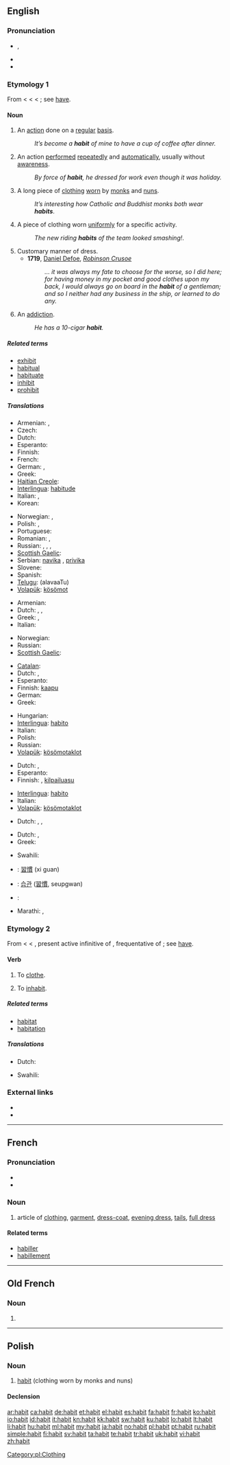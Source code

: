 ==English==
{{wikipedia|dab=habit}}

===Pronunciation===
* {{IPA|/ˈhæbɪt/}}, {{SAMPA|/"h{bIt/}}
* {{audio|en-us-habit.ogg|Audio (US)}}
* {{rhymes|æbɪt}}

===Etymology 1===
From {{etyl|enm}} < {{etyl|fro}} {{term|habit||lang=fro}} < {{etyl|la}} {{term|habitus||condition, bearing, state, appearance, dress, attire|lang=la}} < {{term|habeo|habeō|I have, hold, keep|lang=la}}; see [[have]].

====Noun====
{{en-noun}}

# An [[action]] done on a [[regular]] [[basis]].
#: ''It’s become a '''habit''' of mine to have a cup of coffee after dinner.''
# An action [[perform]]ed [[repeatedly]] and [[automatically]], usually without [[awareness]].
#: ''By force of '''habit''', he dressed for work even though it was holiday.''
# A long piece of [[clothing]] [[wear|worn]] by [[monk]]s and [[nun]]s.
#: ''It’s interesting how Catholic and Buddhist monks both wear '''habits'''''.
# A piece of clothing worn [[uniform]]ly for a specific activity.
#: ''The new riding '''habits''' of the team looked smashing!''.
# Customary manner of dress.
#* '''1719''', [[w:Daniel Defoe|Daniel Defoe]], ''[[w:Robinson Crusoe|Robinson Crusoe]]''
#*: ''… it was always my fate to choose for the worse, so I did here; for having money in my pocket and good clothes upon my back, I would always go on board in the '''habit''' of a gentleman; and so I neither had any business in the ship, or learned to do any.''
# An [[addiction]].
#: ''He has a 10-cigar '''habit'''.''

=====Related terms=====
* [[exhibit]]
* [[habitual]]
* [[habituate]]
* [[inhibit]]
* [[prohibit]]

=====Translations=====
{{trans-top|an action done on a regular basis}}
* Armenian: {{t-|hy|սովորություն|tr=sovorut’yun}}, {{t-|hy|սովորույթ|tr=sovoruyt’}}
* Czech: {{t+|cs|návyk|m}}
* Dutch: {{t+|nl|gewoonte|f}}
* Esperanto: {{t-|eo|kutimo|xs=Esperanto}}
* Finnish: {{t+|fi|tapa}}
* French: {{t+|fr|habitude|f}}
* German: {{t+|de|Gewohnheit|f}}, {{t|de|Habitus|m}}
* Greek: {{t+|el|συνήθεια|f|tr=synítheia}}
* [[Haitian Creole]]: {{tø|ht|abitid}}
* [[Interlingua]]: [[habitude]]
* Italian: {{t+|it|abitudine|f}}, {{t|it|consuetudine|f}}
* Korean: {{t+|ko|버릇|tr=beoreut|sc=Hang}}
{{trans-mid}}
* Norwegian: {{t+|no|vane|m}}, {{t|no|sedvane}}
* Polish: {{t+|pl|nawyk|m}}, {{t+|pl|zwyczaj|m}}
* Portuguese: {{t+|pt|hábito|m}}
* Romanian: {{t-|ro|obicei|m}}, {{t+|ro|habitudine|f}}
* Russian: {{t+|ru|обычай|m|tr=obýčaj}}, {{t|ru|обыкновение|n|tr=obyknovénije}}, {{t+|ru|традиция|f|tr=tradícija}}, {{t|ru|привычка|f|tr=privýčka|sc=Cyrl}}
* [[Scottish Gaelic]]: {{t-|gd|cleachdadh|m|xs=Scottish Gaelic}}
* Serbian: [[navika]] {{f}}, [[privika]] {{f}}
* Slovene: {{t+|sl|navada|f}}
* Spanish: {{t+|es|costumbre|f}}
* [[Telugu]]: {{t|te|అలవాటు}}(alavaaTu)
* [[Volapük]]: [[kösömot]]
{{trans-bottom}}

{{trans-top|action performed repeatedly and automatically, usually without awareness}}
* Armenian: {{t-|hy|սովորություն|tr=sovorut’yun}}
* Dutch: {{t+|nl|gewoonte|f}}, {{t+|nl|tic|m}}, {{t-|nl|automatisme|n}}
* Greek: {{t+|el|συνήθεια|f|tr=synítheia}}, {{t+|el|έξη|f|tr=éksi}}
* Italian: {{t|it|abitudine|f}}
{{trans-mid}}
* Norwegian: {{t+|no|vane|m}}
* Russian: {{t+|ru|привычка|f|tr=provýčka}}
* [[Scottish Gaelic]]: {{t-|gd|cleachdadh|m|xs=Scottish Gaelic}}
{{trans-bottom}}

{{trans-top|long piece of clothing worn by monks and nuns}}
* [[Catalan]]: {{t|ca|hàbit|m}}
* Dutch: {{t|nl|habijt|n}}, {{qualifier|monks}} {{t|nl|pij|m}}
* Esperanto: {{t-|eo|vesto|xs=Esperanto}}
* Finnish: [[kaapu]] {{qualifier|any of similar pieces of clothing}}
* German: {{t+|de|Kutte}}
* Greek: {{t|el|ράσο|n|tr=ráso}}
{{trans-mid}}
* Hungarian: {{t+|hu|csuha}}
* [[Interlingua]]: [[habito]]
* Italian: {{t|it|tonaca|f}}
* Polish: {{t+|pl|habit|m}}
* Russian: {{t|ru|ряса|f|tr=rjása}}
* [[Volapük]]: [[kösömotaklot]]
{{trans-bottom}}

{{trans-top|piece of clothing worn uniformly for a specific activity}}
* Dutch: {{t+|nl|uniform|n}}, {{qualifier|sport}} {{t|nl|truitjes|p}}
* Esperanto: {{t-|eo|vesto|xs=Esperanto}}
* Finnish: {{t+|fi|asu}}, [[kilpailuasu]]
{{trans-mid}}
* [[Interlingua]]: [[habito]]
* Italian: {{t|it|uniforme|f}}
* [[Volapük]]: [[kösömotaklot]]
{{trans-bottom}}

{{trans-top|customary manner of dress}}
* Dutch: {{t-|nl|kledij|f}}, {{t|nl|kleding|f}}, {{t|nl|uitdossing|f}}
{{trans-mid}}
{{trans-bottom}}

{{trans-top|addiction}}
* Dutch: {{t|nl|verslaving|f}}, {{t+|nl|tic|m}}
* Greek: {{t+|el|έξη|f|tr=éksi}}
{{trans-mid}}
* Swahili: {{t+|sw|zoevu|xs=Swahili}}
{{trans-bottom}}

{{checktrans-top}}
* {{ttbc|zh}}: [[習慣]] (xi guan)
* {{ttbc|ko}}: [[습관]] ([[習慣]], seupgwan)
{{trans-mid}}
* {{ttbc|es}}: {{t-|es|habito|m}}
{{trans-bottom}}

{{trans-top|The general appearance of a plant}}
* Marathi: {{t|mr|स्वरूप|sc=Deva|xs=Marathi}}, {{t|mr|रीती|sc=Deva|xs=Marathi}}
{{trans-mid}}
{{trans-bottom}}

===Etymology 2===
From {{etyl|enm}} {{term|habiten|lang=enm}} < {{etyl|fro}} {{term|habiter|lang=fro}} < {{etyl|la}} {{term|habitare|habitāre|lang=la}}, present active infinitive of {{term|habito|habitō||I dwell, abide, keep|lang=la}}, frequentative of {{term|habeo|habeō|I have, hold, keep|lang=la}}; see [[have]].

====Verb====
{{en-verb}}

# To [[clothe]].
# {{archaic}} To [[inhabit]].

=====Related terms=====
* [[habitat]]
* [[habitation]]

=====Translations=====
{{trans-top|clothe}}
* Dutch: {{t+|nl|zich}} {{t+|nl|kleden}}
{{trans-mid}}
* Swahili: {{t+|sw|zoevu|xs=Swahili}}
{{trans-bottom}}

===External links===
* {{R:Webster 1913}}
* {{R:Century 1911}}

----

==French==

===Pronunciation===
* {{IPA|/a.bi/|lang=fr}}
* {{audio|Fr-habit.ogg|Audio}}

===Noun===
{{fr-noun|m}}

# article of [[clothing]], [[garment]], [[dress-coat]], [[evening dress]], [[tails]], [[full dress]]

====Related terms====
* [[habiller]]
* [[habillement]]

----

==Old French==

===Noun===
{{fro-noun|m|habiz|habiz}}

# {{alternative form of|abit|lang=fro}}

----

==Polish==

===Noun===
{{pl-noun|m}}

# [[habit#English|habit]] (clothing worn by monks and nuns)

====Declension====
{{pl-decl-noun
|habit|habity
|habitu|habitów
|habitowi|habitom
|habit|habity
|habitem|habitami
|habicie|habitach
|habicie|habity
}}

[[Category:pl:Clothing]]

[[ar:habit]]
[[ca:habit]]
[[de:habit]]
[[et:habit]]
[[el:habit]]
[[es:habit]]
[[fa:habit]]
[[fr:habit]]
[[ko:habit]]
[[io:habit]]
[[id:habit]]
[[it:habit]]
[[kn:habit]]
[[kk:habit]]
[[sw:habit]]
[[ku:habit]]
[[lo:habit]]
[[lt:habit]]
[[li:habit]]
[[hu:habit]]
[[ml:habit]]
[[my:habit]]
[[ja:habit]]
[[no:habit]]
[[pl:habit]]
[[pt:habit]]
[[ru:habit]]
[[simple:habit]]
[[fi:habit]]
[[sv:habit]]
[[ta:habit]]
[[te:habit]]
[[tr:habit]]
[[uk:habit]]
[[vi:habit]]
[[zh:habit]]